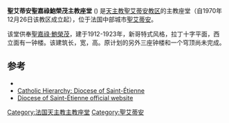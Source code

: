 {{noteTA
|G1=法國地名
}}
{{Infobox religious building
| building_name=聖艾蒂安聖嘉祿鮑榮茂主教座堂<br/> <small>{{lang|fr|Cathédrale Saint-Charles-Borromée}}</small>
| image=Saint-etienne cathedrale.JPG
| image_size = 300px
| caption=立面
| location= 法国[[聖艾蒂安|聖艾蒂安]]
| geo = {{coord|45|26|27.7|N|4|23|4.4|E|type:landmark_region:FR|display=inline,title}}
| religious_affiliation=[[罗马天主教|罗马天主教]]
| consecration_year= {{date|1923年12月20日}}
| website= {{url|http://catholique-saint-etienne.cef.fr}}
| architect= Pierre Bossan,<ref name="mer"/> Adrien Rey,<ref name="mer"/> Francisque Dodat<ref name="mer">{{cite web|title=Inventaire Général du Patrimoine Culturel|url=http://www.inventaire.culture.gouv.fr/|work=Base de donnée Mérimée|publisher=Ministère de la Culture|accessdate=14 January 2011|language=fr|archive-date=2011-07-20|archive-url=https://web.archive.org/web/20110720232159/http://www.inventaire.culture.gouv.fr/|dead-url=no}}</ref>
| architecture_style= 新哥特式
| groundbreaking= 1912
| year_completed= 1923
| length= {{convert|80|m|ft}}
| width={{convert|30|m|ft}}
}}
'''聖艾蒂安聖嘉祿鮑榮茂主教座堂''' ({{lang-fr|Cathédrale Saint-Charles-Borromée}}) 是[[天主教聖艾蒂安教区|天主教聖艾蒂安教区]]的主教座堂（自1970年12月26日该教区成立起），位于法国中部城市[[聖艾蒂安|聖艾蒂安]]。

该堂供奉[[聖嘉祿·鮑榮茂|聖嘉祿·鮑榮茂]]，建于1912-1923年，新哥特式风格，拉丁十字平面，西立面有一钟楼。该建筑长{{convert|80|m|ft}}，宽{{convert|30|m|ft}}，高{{convert|17|m|ft}}。原计划的另外三座钟楼和一个穹顶尚未完成。

==参考==
{{Reflist}}
*  {{cite web | url=http://www.forez-info.com/encyclopedie/memoire-et-patrimoine/226-petite-histoire-de-la-cathedrale-saint-charles.html | title=Petite histoire de la cathédrale Saint-Charles | accessdate=2011-01-14 | author=Forez.info | language=fr | archive-date=2011-07-26 | archive-url=https://web.archive.org/web/20110726002957/http://www.forez-info.com/encyclopedie/memoire-et-patrimoine/226-petite-histoire-de-la-cathedrale-saint-charles.html | dead-url=yes }}
* [http://www.catholic-hierarchy.org/diocese/dsetf.html Catholic Hierarchy: Diocese of Saint-Étienne] {{Wayback|url=http://www.catholic-hierarchy.org/diocese/dsetf.html |date=20210505194642 }}
* [https://web.archive.org/web/20110720210320/http://catholique-saint-etienne.cef.fr/ Diocese of Saint-Étienne official website]
{{法国天主教主教座堂}}
[[Category:法国天主教主教座堂|Category:法国天主教主教座堂]]
[[Category:聖艾蒂安|Category:聖艾蒂安]]